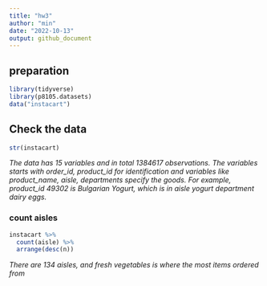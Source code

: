 ```yaml
---
title: "hw3"
author: "min"
date: "2022-10-13"
output: github_document
---
```


## preparation
```r
library(tidyverse)
library(p8105.datasets)
data("instacart")
```

## Check the data
```r
str(instacart)
```
*The data has 15 variables and in total 1384617 observations. The variables starts with order_id, product_id for identification and variables like product_name, aisle, departments specify the goods. For example, product_id 49302 is Bulgarian Yogurt, which is in aisle yogurt department dairy eggs.*

### count aisles
```r
instacart %>% 
  count(aisle) %>% 
  arrange(desc(n))
```
*There are 134 aisles, and fresh vegetables is where the most items ordered from*
